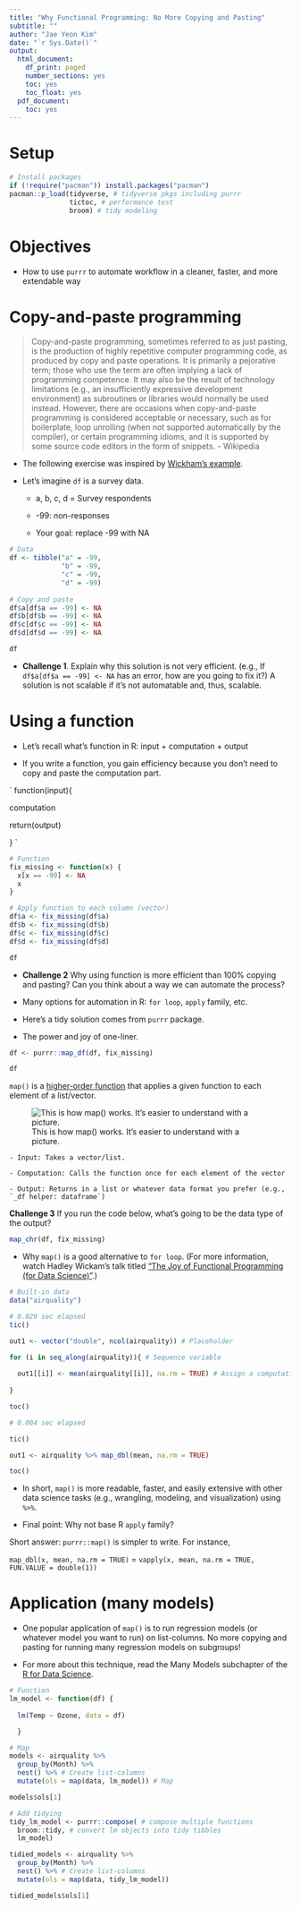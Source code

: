 ```yaml
---
title: "Why Functional Programming: No More Copying and Pasting"
subtitle: ""
author: "Jae Yeon Kim"
date: "`r Sys.Date()`"
output:
  html_document:
    df_print: paged
    number_sections: yes
    toc: yes
    toc_float: yes
  pdf_document:
    toc: yes
---
```


# Setup 

```r
# Install packages 
if (!require("pacman")) install.packages("pacman")
pacman::p_load(tidyverse, # tidyverse pkgs including purrr
               tictoc, # performance test 
               broom) # tidy modeling
```

# Objectives 

- How to use `purrr` to automate workflow in a cleaner, faster, and more extendable way

# Copy-and-paste programming 

> Copy-and-paste programming, sometimes referred to as just pasting, is the production of highly repetitive computer programming code, as produced by copy and paste operations. It is primarily a pejorative term; those who use the term are often implying a lack of programming competence. It may also be the result of technology limitations (e.g., an insufficiently expressive development environment) as subroutines or libraries would normally be used instead. However, there are occasions when copy-and-paste programming is considered acceptable or necessary, such as for boilerplate, loop unrolling (when not supported automatically by the compiler), or certain programming idioms, and it is supported by some source code editors in the form of snippets. - Wikipedia 

- The following exercise was inspired by [Wickham's example](http://adv-r.had.co.nz/Functional-programming.html).

- Let's imagine `df` is a survey data. 

    - a, b, c, d = Survey respondents 

    - -99: non-responses 
    
    - Your goal: replace -99 with NA 
    
```r
# Data
df <- tibble("a" = -99,
             "b" = -99,
             "c" = -99,
             "d" = -99)
             
# Copy and paste 
df$a[df$a == -99] <- NA
df$b[df$b == -99] <- NA
df$c[df$c == -99] <- NA
df$d[df$d == -99] <- NA

df

```

- **Challenge 1**. Explain why this solution is not very efficient. (e.g., If `df$a[df$a == -99] <- NA` has an error, how are you going to fix it?) A solution is not scalable if it's not automatable and, thus, scalable. 

# Using a function 

- Let's recall what's function in R: input + computation + output 

- If you write a function, you gain efficiency because you don't need to copy and paste the computation part. 

`
function(input){
  
  computation 
  
  return(output)

}
`

```r

# Function
fix_missing <- function(x) {
  x[x == -99] <- NA
  x
}

# Apply function to each column (vector)
df$a <- fix_missing(df$a)
df$b <- fix_missing(df$b)
df$c <- fix_missing(df$c)
df$d <- fix_missing(df$d)

df

```

- **Challenge 2** Why using function is more efficient than 100% copying and pasting? Can you think about a way we can automate the process?

- Many options for automation in R: `for loop`, `apply` family, etc. 

- Here's a tidy solution comes from `purrr` package.

- The power and joy of one-liner. 

```r

df <- purrr::map_df(df, fix_missing)

df

```

`map()` is a [higher-order function](https://en.wikipedia.org/wiki/Map_(higher-order_function)) that applies a given function to each element of a list/vector. 

![This is how map() works. It's easier to understand with a picture.](https://d33wubrfki0l68.cloudfront.net/f0494d020aa517ae7b1011cea4c4a9f21702df8b/2577b/diagrams/functionals/map.png)

    - Input: Takes a vector/list. 
    
    - Computation: Calls the function once for each element of the vector 
  
    - Output: Returns in a list or whatever data format you prefer (e.g., `_df helper: dataframe`)

**Challenge 3** If you run the code below, what's going to be the data type of the output?

```r

map_chr(df, fix_missing)

```
- Why `map()` is a good alternative to `for loop`. (For more information, watch Hadley Wickam's talk titled ["The Joy of Functional Programming (for Data Science)"](https://www.youtube.com/watch?v=bzUmK0Y07ck&ab_channel=AssociationforComputingMachinery%28ACM%29).)

```r

# Built-in data 
data("airquality")

# 0.029 sec elapsed 
tic()

out1 <- vector("double", ncol(airquality)) # Placeholder 

for (i in seq_along(airquality)){ # Sequence variable 
  
  out1[[i]] <- mean(airquality[[i]], na.rm = TRUE) # Assign a computation result to each element 
  
}

toc()

# 0.004 sec elapsed 

tic()

out1 <- airquality %>% map_dbl(mean, na.rm = TRUE)

toc()

```
- In short, `map()` is more readable, faster, and easily extensive with other data science tasks (e.g., wrangling, modeling, and visualization) using `%>%`. 

- Final point: Why not base R `apply` family? 

Short answer: `purrr::map()` is simpler to write. For instance, 

`map_dbl(x, mean, na.rm = TRUE)` = `vapply(x, mean, na.rm = TRUE, FUN.VALUE = double(1))`

# Application (many models)

- One popular application of `map()` is to run regression models (or whatever model you want to run) on list-columns. No more copying and pasting for running many regression models on subgroups!

- For more about this technique, read the Many Models subchapter of the [R for Data Science](https://r4ds.had.co.nz/many-models.html#creating-list-columns).

```r

# Function
lm_model <- function(df) {
  
  lm(Temp ~ Ozone, data = df)

  }

# Map
models <- airquality %>%
  group_by(Month) %>%
  nest() %>% # Create list-columns 
  mutate(ols = map(data, lm_model)) # Map 

models$ols[1]

# Add tidying 
tidy_lm_model <- purrr::compose( # compose multiple functions 
  broom::tidy, # convert lm objects into tidy tibbles 
  lm_model)

tidied_models <- airquality %>%
  group_by(Month) %>%
  nest() %>% # Create list-columns 
  mutate(ols = map(data, tidy_lm_model)) 

tidied_models$ols[1]
```

